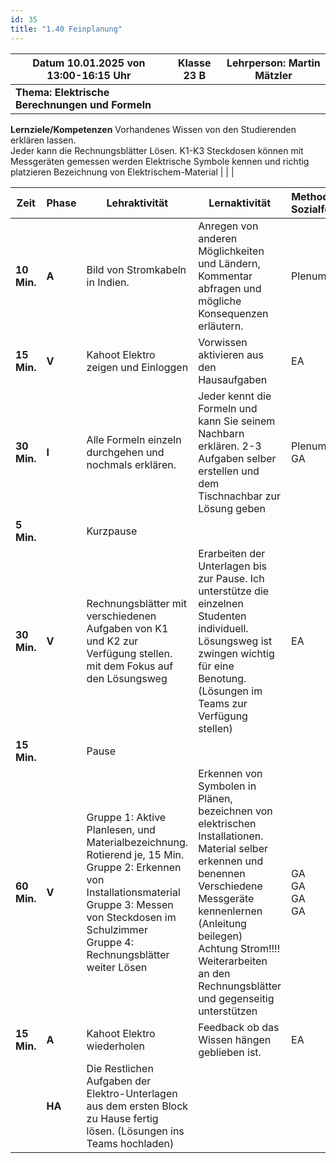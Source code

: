 ```yaml
---
id: 35
title: "1.40 Feinplanung"
---
```


| Datum   10.01.2025 von 13:00-16:15 Uhr | Klasse 23 B | Lehrperson: Martin Mätzler |
| --- | --- | --- |
| **Thema: Elektrische Berechnungen und Formeln** 
**Lernziele/Kompetenzen** 
Vorhandenes Wissen von den Studierenden erklären lassen.      
Jeder kann die Rechnungsblätter Lösen. K1-K3 
Steckdosen können mit Messgeräten gemessen werden
Elektrische Symbole kennen und richtig platzieren
Bezeichnung von Elektrischem-Material | | |

| Zeit | Phase | Lehraktivität | Lernaktivität | Methoden, Sozialform | Hilfsmittel, Medien |
| --- | --- | --- | --- | --- | --- |
| **10 Min.** | **A** | Bild von Stromkabeln in Indien. | Anregen von anderen Möglichkeiten und Ländern, Kommentar abfragen und mögliche Konsequenzen erläutern. | Plenum | Beamer |
| **15 Min.** | **V** | Kahoot Elektro zeigen und Einloggen | Vorwissen aktivieren aus den Hausaufgaben | EA | Beamer, Kahoot |
| **30 Min.** | **I** | Alle Formeln einzeln durchgehen und nochmals erklären. | Jeder kennt die Formeln und kann Sie seinem Nachbarn erklären. 2-3 Aufgaben selber erstellen und dem Tischnachbar zur Lösung geben | Plenum, GA | Visulaiser Hilfsblätter Grundlagen |
| **5 Min.** |  | Kurzpause |  |  |  |
| **30 Min.** | **V** | Rechnungsblätter mit verschiedenen Aufgaben von K1 und K2 zur Verfügung stellen.  mit dem Fokus auf den Lösungsweg | Erarbeiten der Unterlagen bis zur Pause. Ich unterstütze die einzelnen Studenten individuell.  Lösungsweg ist zwingen wichtig für eine Benotung. (Lösungen im Teams zur Verfügung stellen) | EA | Aufgabenblätter |
| **15 Min.** |  | Pause |  |  |  |
| **60 Min.** | **V** | Gruppe 1: Aktive Planlesen, und Materialbezeichnung. Rotierend je, 15 Min.<br/>Gruppe 2: Erkennen von Installationsmaterial<br/>Gruppe 3: Messen von Steckdosen im Schulzimmer<br/>Gruppe 4: Rechnungsblätter weiter Lösen | Erkennen von Symbolen in Plänen, bezeichnen von elektrischen Installationen.<br/>Material selber erkennen und benennen<br/>Verschiedene Messgeräte kennenlernen (Anleitung beilegen) Achtung Strom!!!!<br/>Weiterarbeiten an den Rechnungsblätter und gegenseitig unterstützen | GA <br/>GA <br/>GA <br/>GA | Elektroplan Stecker und Dosenmaterial<br/>Messgeräte<br/>Aufgabenblätter |
| **15 Min.** | **A** | Kahoot Elektro wiederholen | Feedback ob das Wissen hängen geblieben ist. | EA | Beamer, Kahoot |
|  | **HA** | Die Restlichen Aufgaben der Elektro-Unterlagen aus dem ersten Block zu Hause fertig lösen. (Lösungen ins Teams hochladen) |  |  |  |